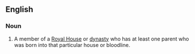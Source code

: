 ==English==

===Noun===
{{en-noun}}

# A member of a [[Royal House]] or [[dynasty]] who has at least one parent who was born into that particular house or bloodline.